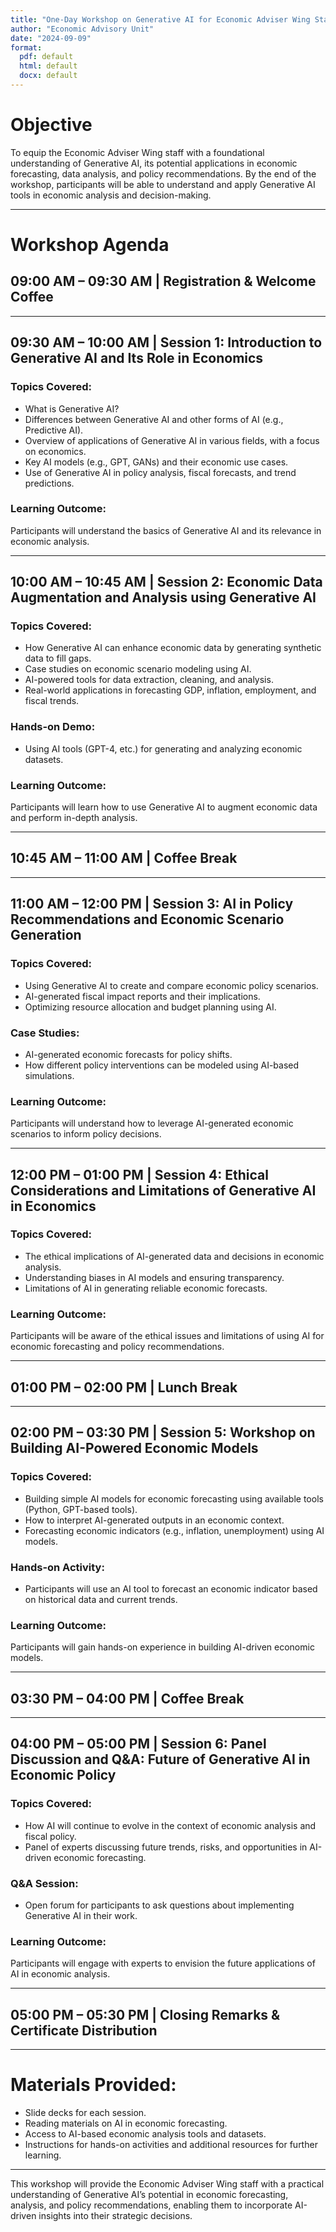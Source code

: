 ---
title: "One-Day Workshop on Generative AI for Economic Adviser Wing Staff"
author: "Economic Advisory Unit"
date: "2024-09-09"
format:
  pdf: default
  html: default
  docx: default
---

# Objective

To equip the Economic Adviser Wing staff with a foundational understanding of Generative AI, its potential applications in economic forecasting, data analysis, and policy recommendations. By the end of the workshop, participants will be able to understand and apply Generative AI tools in economic analysis and decision-making.

---

# Workshop Agenda

## **09:00 AM – 09:30 AM | Registration & Welcome Coffee**

---

## **09:30 AM – 10:00 AM | Session 1: Introduction to Generative AI and Its Role in Economics**

### Topics Covered:
- What is Generative AI?
- Differences between Generative AI and other forms of AI (e.g., Predictive AI).
- Overview of applications of Generative AI in various fields, with a focus on economics.
- Key AI models (e.g., GPT, GANs) and their economic use cases.
- Use of Generative AI in policy analysis, fiscal forecasts, and trend predictions.

### Learning Outcome:
Participants will understand the basics of Generative AI and its relevance in economic analysis.

---

## **10:00 AM – 10:45 AM | Session 2: Economic Data Augmentation and Analysis using Generative AI**

### Topics Covered:
- How Generative AI can enhance economic data by generating synthetic data to fill gaps.
- Case studies on economic scenario modeling using AI.
- AI-powered tools for data extraction, cleaning, and analysis.
- Real-world applications in forecasting GDP, inflation, employment, and fiscal trends.

### Hands-on Demo:
- Using AI tools (GPT-4, etc.) for generating and analyzing economic datasets.

### Learning Outcome:
Participants will learn how to use Generative AI to augment economic data and perform in-depth analysis.

---

## **10:45 AM – 11:00 AM | Coffee Break**

---

## **11:00 AM – 12:00 PM | Session 3: AI in Policy Recommendations and Economic Scenario Generation**

### Topics Covered:
- Using Generative AI to create and compare economic policy scenarios.
- AI-generated fiscal impact reports and their implications.
- Optimizing resource allocation and budget planning using AI.

### Case Studies:
- AI-generated economic forecasts for policy shifts.
- How different policy interventions can be modeled using AI-based simulations.

### Learning Outcome:
Participants will understand how to leverage AI-generated economic scenarios to inform policy decisions.

---

## **12:00 PM – 01:00 PM | Session 4: Ethical Considerations and Limitations of Generative AI in Economics**

### Topics Covered:
- The ethical implications of AI-generated data and decisions in economic analysis.
- Understanding biases in AI models and ensuring transparency.
- Limitations of AI in generating reliable economic forecasts.

### Learning Outcome:
Participants will be aware of the ethical issues and limitations of using AI for economic forecasting and policy recommendations.

---

## **01:00 PM – 02:00 PM | Lunch Break**

---

## **02:00 PM – 03:30 PM | Session 5: Workshop on Building AI-Powered Economic Models**

### Topics Covered:
- Building simple AI models for economic forecasting using available tools (Python, GPT-based tools).
- How to interpret AI-generated outputs in an economic context.
- Forecasting economic indicators (e.g., inflation, unemployment) using AI models.

### Hands-on Activity:
- Participants will use an AI tool to forecast an economic indicator based on historical data and current trends.

### Learning Outcome:
Participants will gain hands-on experience in building AI-driven economic models.

---

## **03:30 PM – 04:00 PM | Coffee Break**

---

## **04:00 PM – 05:00 PM | Session 6: Panel Discussion and Q&A: Future of Generative AI in Economic Policy**

### Topics Covered:
- How AI will continue to evolve in the context of economic analysis and fiscal policy.
- Panel of experts discussing future trends, risks, and opportunities in AI-driven economic forecasting.

### Q&A Session:
- Open forum for participants to ask questions about implementing Generative AI in their work.

### Learning Outcome:
Participants will engage with experts to envision the future applications of AI in economic analysis.

---

## **05:00 PM – 05:30 PM | Closing Remarks & Certificate Distribution**

---

# Materials Provided:
- Slide decks for each session.
- Reading materials on AI in economic forecasting.
- Access to AI-based economic analysis tools and datasets.
- Instructions for hands-on activities and additional resources for further learning.

---

This workshop will provide the Economic Adviser Wing staff with a practical understanding of Generative AI's potential in economic forecasting, analysis, and policy recommendations, enabling them to incorporate AI-driven insights into their strategic decisions.
